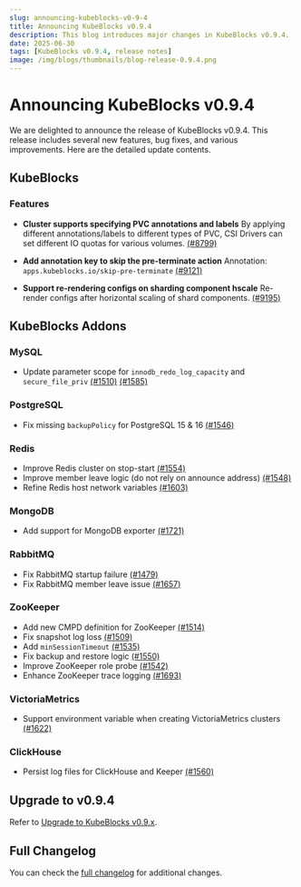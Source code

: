 ```yaml
---
slug: announcing-kubeblocks-v0-9-4
title: Announcing KubeBlocks v0.9.4
description: This blog introduces major changes in KubeBlocks v0.9.4.
date: 2025-06-30
tags: [KubeBlocks v0.9.4, release notes]
image: /img/blogs/thumbnails/blog-release-0.9.4.png
---
```


# Announcing KubeBlocks v0.9.4

We are delighted to announce the release of KubeBlocks v0.9.4. This release includes several new features, bug fixes, and various improvements. Here are the detailed update contents.

## KubeBlocks

### Features

* **Cluster supports specifying PVC annotations and labels** By applying different annotations/labels to different types of PVC, CSI Drivers can set different IO quotas for various volumes. [(#8799)](https://github.com/apecloud/kubeblocks/pull/8799)

* **Add annotation key to skip the pre-terminate action** Annotation: `apps.kubeblocks.io/skip-pre-terminate` [(#9121)](https://github.com/apecloud/kubeblocks/pull/9121)

* **Support re-rendering configs on sharding component hscale** Re-render configs after horizontal scaling of shard components. [(#9195)](https://github.com/apecloud/kubeblocks/pull/9195)

## KubeBlocks Addons

### MySQL

* Update parameter scope for `innodb_redo_log_capacity` and `secure_file_priv` [(#1510)](https://github.com/apecloud/kubeblocks-addons/pull/1510) [(#1585)](https://github.com/apecloud/kubeblocks-addons/pull/1585)

### PostgreSQL

* Fix missing `backupPolicy` for PostgreSQL 15 & 16 [(#1546)](https://github.com/apecloud/kubeblocks-addons/pull/1546)

### Redis

* Improve Redis cluster on stop-start [(#1554)](https://github.com/apecloud/kubeblocks-addons/pull/1554)
* Improve member leave logic (do not rely on announce address) [(#1548)](https://github.com/apecloud/kubeblocks-addons/pull/1548)
* Refine Redis host network variables [(#1603)](https://github.com/apecloud/kubeblocks-addons/pull/1603)

### MongoDB

* Add support for MongoDB exporter [(#1721)](https://github.com/apecloud/kubeblocks-addons/pull/1721)


### RabbitMQ

* Fix RabbitMQ startup failure [(#1479)](https://github.com/apecloud/kubeblocks-addons/pull/1479)
* Fix RabbitMQ member leave issue [(#1657)](https://github.com/apecloud/kubeblocks-addons/pull/1657)


### ZooKeeper

* Add new CMPD definition for ZooKeeper [(#1514)](https://github.com/apecloud/kubeblocks-addons/pull/1514)
* Fix snapshot log loss [(#1509)](https://github.com/apecloud/kubeblocks-addons/pull/1509)
* Add `minSessionTimeout` [(#1535)](https://github.com/apecloud/kubeblocks-addons/pull/1535)
* Fix backup and restore logic [(#1550)](https://github.com/apecloud/kubeblocks-addons/pull/1550)
* Improve ZooKeeper role probe [(#1542)](https://github.com/apecloud/kubeblocks-addons/pull/1542)
* Enhance ZooKeeper trace logging [(#1693)](https://github.com/apecloud/kubeblocks-addons/pull/1693)


### VictoriaMetrics

* Support environment variable when creating VictoriaMetrics clusters [(#1622)](https://github.com/apecloud/kubeblocks-addons/pull/1622)


### ClickHouse

* Persist log files for ClickHouse and Keeper [(#1560)](https://github.com/apecloud/kubeblocks-addons/pull/1560)

## Upgrade to v0.9.4

Refer to [Upgrade to KubeBlocks v0.9.x](https://kubeblocks.io/docs/preview/user_docs/upgrade/upgrade-to-v09-version).

## Full Changelog

You can check the [full changelog](https://github.com/apecloud/kubeblocks/compare/v0.9.3...v0.9.4) for additional changes.